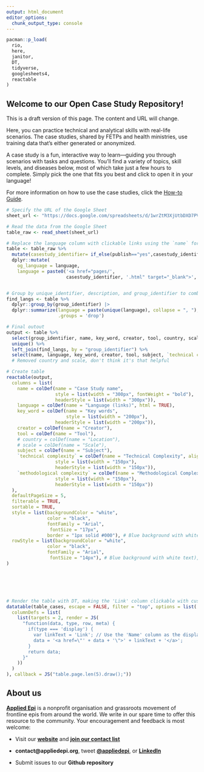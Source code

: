 ```yaml
---
output: html_document
editor_options: 
  chunk_output_type: console
---
```


```r
pacman::p_load(
  rio,
  here,
  janitor,
  DT,
  tidyverse,
  googlesheets4,
  reactable
)
```

## Welcome to our Open Case Study Repository!

::: {.callout-important title="WEBSITE UNDER CONSTRUCTION"}
This is a draft version of this page. The content and URL will change.
:::


Here, you can practice technical and analytical skills with real-life scenarios. The case studies, shared by FETPs and health ministries, use training data that’s either generated or anonymized.

A case study is a fun, interactive way to learn—guiding you through scenarios with tasks and questions. You’ll find a variety of topics, skill levels, and diseases below, most of which take just a few hours to complete. Simply pick the one that fits you best and click to open it in your language!

For more information on how to use the case studies, click the [How-to
Guide](pages/instructions.html). 

```r

# Specify the URL of the Google Sheet
sheet_url <- "https://docs.google.com/spreadsheets/d/1wrZtM3XjUtbDXD7PVLOHdd-H92hq_-WAQoIpRatjhlc/edit?gid=598142358"

# Read the data from the Google Sheet
table_raw <- read_sheet(sheet_url)

# Replace the language column with clickable links using the `name` for URLs
table <- table_raw %>% 
  mutate(casestudy_identifier= if_else(publish=="yes",casestudy_identifier, "under_construction")) %>% 
  dplyr::mutate(
    og_language = language, 
    language = paste0('<a href="pages/', 
                      casestudy_identifier, '.html" target="_blank">', language, '</a>'))


# Group by unique_identifier, description, and group_identifier to combine languages
find_langs <- table %>% 
  dplyr::group_by(group_identifier) |>
  dplyr::summarize(language = paste(unique(language), collapse = ", "), 
                   .groups = 'drop')

# Final outout
output <- table %>% 
  select(group_identifier, name, key_word, creator, tool, country, scale, subject, `technical complexity`, `methodological complexity`) %>%   
  unique() %>% 
  left_join(find_langs, by = "group_identifier") %>% 
  select(name, language, key_word, creator, tool, subject, `technical complexity`, `methodological complexity`)
  # Removed country and scale, don't think it's that helpful

# Create table
reactable(output,
  columns = list(
    name = colDef(name = "Case Study name",
                  style = list(width = "300px", fontWeight = "bold"),
                  headerStyle = list(width = "300px")),
    language = colDef(name = "Language (links)", html = TRUE),
    key_word = colDef(name = "Key words",
                      style = list(width = "200px"),
                  headerStyle = list(width = "200px")),
    creator = colDef(name = "Creator"),
    tool = colDef(name = "Tool"),
    # country = colDef(name = "Location"),
    # scale = colDef(name = "Scale"),
    subject = colDef(name = "Subject"),
    `technical complexity` = colDef(name = "Technical Complexity", align = "center",
                  style = list(width = "150px"),
                  headerStyle = list(width = "150px")),
    `methodological complexity` = colDef(name = "Methodological Complexity", align = "center",
                  style = list(width = "150px"),
                  headerStyle = list(width = "150px"))
  ),
  defaultPageSize = 5,
  filterable = TRUE,
  sortable = TRUE,
  style = list(backgroundColor = "white", 
               color = "black", 
               fontFamily = "Arial",  
                fontSize = "17px",
               border = "1px solid #000"), # Blue background with white text),
  rowStyle = list(backgroundColor = "white", 
               color = "black", 
               fontFamily = "Arial",  
                fontSize = "14px"), # Blue background with white text),
)







```


```r

# Render the table with DT, making the 'Link' column clickable with custom text
datatable(table_cases, escape = FALSE, filter = "top", options = list(
  columnDefs = list(
    list(targets = 2, render = JS(
      "function(data, type, row, meta) {
        if(type === 'display') {
          var linkText = 'Link'; // Use the 'Name' column as the display text
          data = '<a href=\"' + data + '\">' + linkText + '</a>';
        }
        return data;
      }"
    ))
  )
), callback = JS("table.page.len(5).draw();"))

```

## About us

[**Applied Epi**](https://www.appliedepi.org/) is a nonprofit organisation and grassroots movement of frontline epis from around the world. We write in our spare time to offer this resource to the community. Your encouragement and feedback is most welcome:

-   Visit our [**website**](https://www.appliedepi.org/) and [**join our contact list**](https://docs.google.com/forms/d/e/1FAIpQLSdtk7Mg32lYQ3ucbIM-kIwIRxgRwDfG5TJHsVAbFjQ1i6fwiw/viewform?usp=send_form)

-   **contact\@appliedepi.org**, tweet [**\@appliedepi**](https://x.com/appliedepi), or [**LinkedIn**](https://www.linkedin.com/company/appliedepi/?originalSubdomain=it)

-   Submit issues to our **Github repository**